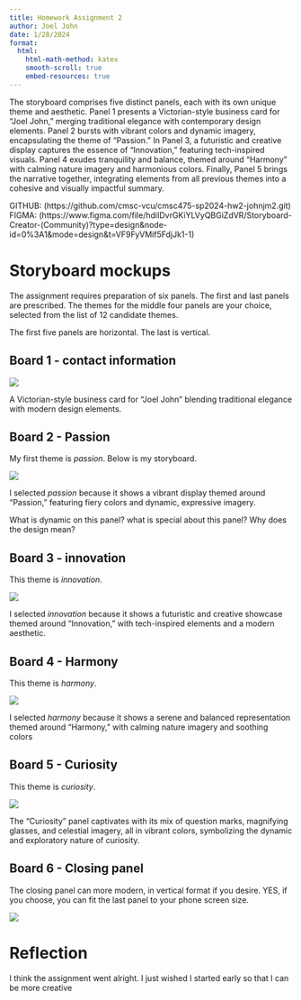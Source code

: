 ```yaml
---
title: Homework Assignment 2
author: Joel John
date: 1/28/2024
format:
  html:
    html-math-method: katex
    smooth-scroll: true
    embed-resources: true
---
```


The storyboard comprises five distinct panels, each with its own unique theme and aesthetic. Panel 1 presents a Victorian-style business card for "Joel John," merging traditional elegance with contemporary design elements. Panel 2 bursts with vibrant colors and dynamic imagery, encapsulating the theme of "Passion." In Panel 3, a futuristic and creative display captures the essence of "Innovation," featuring tech-inspired visuals. Panel 4 exudes tranquility and balance, themed around "Harmony" with calming nature imagery and harmonious colors. Finally, Panel 5 brings the narrative together, integrating elements from all previous themes into a cohesive and visually impactful summary.

GITHUB: (https://github.com/cmsc-vcu/cmsc475-sp2024-hw2-johnjm2.git)
FIGMA: (https://www.figma.com/file/hdiIDvrGKiYLVyQBGiZdVR/Storyboard-Creator-(Community)?type=design&node-id=0%3A1&mode=design&t=VF9FyVMif5FdjJk1-1)



# Storyboard mockups

The assignment requires preparation of six panels.  The first and last panels are prescribed.  The themes for the middle four panels
are your choice, selected from the list of 12 candidate themes.

The first five panels are horizontal.  The last is vertical.

## Board 1 - contact information

![](assets/calling_card.png)

A Victorian-style business card for "Joel John" blending traditional elegance with modern design elements.

## Board 2 - Passion

My first theme is *passion*.  Below is my storyboard.

![](assets/passion.png)


I selected *passion* because it shows a vibrant display themed around "Passion," featuring fiery colors and dynamic, expressive imagery.

What is dynamic on this panel? what is special about this panel? Why does the design mean?

## Board 3 - innovation

This theme is *innovation*.

![](assets/innovation.png)

I selected *innovation* because it shows a futuristic and creative showcase themed around "Innovation," with tech-inspired elements and a modern aesthetic.

## Board 4 - Harmony

This theme is *harmony*.

![](assets/harmony.png)



I selected *harmony* because it shows a serene and balanced representation themed around "Harmony," with calming nature imagery and soothing colors

## Board 5 - Curiosity

This theme is *curiosity*.

![](assets/curiosity.png)


The "Curiosity" panel captivates with its mix of question marks, magnifying glasses, and celestial imagery, all in vibrant colors, symbolizing the dynamic and exploratory nature of curiosity.

## Board 6 - Closing panel

The closing panel can more modern, in vertical format if you desire.  YES, if you choose, you can fit the last panel to your phone screen size.

![](assets/conclusion.png)

# Reflection

I think the assignment went alright. I just wished I started early so that I can be more creative